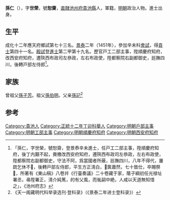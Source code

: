 {{明清人物信息框
| 姓名 = 孫仁
| 圖片名稱=  
| 圖片大小 = 220px
| 圖片說明 =  
| 最高職務 = [[四川|四川]][[順慶府|順慶府]][[知府|知府]]
| 國家 = 大明清
| 爵位 =
| 籍貫 = 直隸池州府貴池縣
| 字號 =  
| 諡號 = 
| 出生日期 = ？年六月二十六日（？年？月？日）
| 出生地點 =
| 逝世日期 = ？年？月？日 
| 逝世地點 = 
| 墓葬 = 
| 配偶 =  
| 親屬 = 曾祖、祖、父，母
| 出身 = 
*  出身
| 經歷 = 
| 著作 =  
*《東山稿》八卷
*《行臺奏議》二十卷
*
}}
'''孫仁'''（{{bd|1418年||？}}），字'''世榮'''，號'''恕齋'''，[[直隸|直隸]][[池州府|池州府]][[貴池縣|貴池縣]]人，軍籍，[[明朝|明朝]]政治人物。進士出身。

== 生平 ==
成化十二年應天府鄉試第七十三名。[[景泰|景泰]]二年（1451年），參加辛未科[[會試|會試]]，得[[貢士|貢士]]第四十一名。[[殿試|殿試]]登[[進士|進士]]第二甲第十九名。歷官戸工二部主事，陞順慶府知府，改西安府知府，遷陝西布政司左叅政，左右布政使，陞都察院右副都御史，廵撫四川，後轉戸部左侍郎<ref>「孫仁，字世榮，號恕齋，登景㤗辛未進士，任戸工二部主事，陞順慶府知府，後丁内艱不起，賫檄改西安府知府，遷陝西布政司左叅政，左右布政使，陞都察院右副都御史，守法不阿，爲當國者所蔽，廵撫四川，八年不得代，屢䟽乞休不𠃔，後轉戸部左侍郎，平生方正淸白，𧁁篋蕭然，七十致仕，卒賜祭𦵏，所著有《東山稿》八卷幷《行臺奏議》二十卷藏于家，䕃子綱初任光禄址署丞，㝷陞署正，淸介純篤，的有父風，而㣧嗣中絶，人咸以天道無知惜之」，《池州府志》</ref>。

== 家族 ==
曾祖父[[孫子芳|孫子芳]]。祖父[[孫伯明|孫伯明]]。父亲[[孫玘|孫玘]]<ref>《天一阁藏明代科举录选刊·登科录》（《景泰二年进士登科录》）</ref>

==参考==
{{reflist}}

{{景泰二年辛未科殿試金榜}}

{{Authority control}}

{{DEFAULTSORT:}}
[[Category:貴池人|Category:貴池人]]
[[Category:正統十二年丁卯科舉人|Category:正統十二年丁卯科舉人]]
[[Category:明朝戶部主事|Category:明朝戶部主事]]
[[Category:明朝工部主事|Category:明朝工部主事]]
[[Category:明朝順慶府知府|Category:明朝順慶府知府]]
[[Category:明朝西安府知府|Category:明朝西安府知府]]


{{明朝人物小作品}}